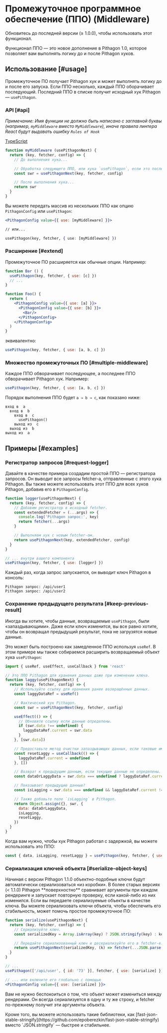 
# Промежуточное программное обеспечение (ППО) (Middleware)

<Callout>
  Обновитесь до последней версии (≥ 1.0.0), чтобы использовать этот функционал.
</Callout>

Функционал ППО — это новое дополнение в Pithagon 1.0, которое позволяет вам выполнять логику до и после Pithagon хуков.

## Использование [#usage]

Промежуточное ПО получает Pithagon хук и может выполнять логику до и после его запуска. Если ППО несколько, каждый ППО оборачивает последующий. Последний ППО в списке получит исходный хук Pithagon — `usePithagon`.

### API [#api]

_Примечание: Имя функции не должно быть написано с заглавной буквы (например, `myMiddleware` вместо `MyMiddleware`), иначе правила линтера React будут выдавать ошибку `Rules of Hook`_

[TypeScript](https://swr.vercel.app/docs/typescript#типы-промежуточного-по)

```jsx
function myMiddleware (usePithagonNext) {
  return (key, fetcher, config) => {
    // До выполнения хука...

    // Обработка следующего ППО, или хука `usePithagon`, если это последнее.
    const swr = usePithagonNext(key, fetcher, config)

    // После выполнения хука...
    return swr
  }
}
```

Вы можете передать массив из нескольких ППО как опцию `PithagonConfig` или `usePithagon`:

```jsx
<PithagonConfig value={{ use: [myMiddleware] }}>

// или...

usePithagon(key, fetcher, { use: [myMiddleware] })
```

### Расширение [#extend]

Промежуточное ПО расширяется как обычные опции. Например:

```jsx
function Bar () {
  usePithagon(key, fetcher, { use: [c] })
  // ...
}

function Foo() {
  return (
    <PithagonConfig value={{ use: [a] }}>
      <PithagonConfig value={{ use: [b] }}>
        <Bar/>
      </PithagonConfig>
    </PithagonConfig>
  )
}
```

эквивалентно:

```js
usePithagon(key, fetcher, { use: [a, b, c] })
```

### Множество промежуточных ПО [#multiple-middleware]

Каждое ППО обворачивает последующее, а последнее ППО обворачивает Pithagon хук. Например:

```jsx
usePithagon(key, fetcher, { use: [a, b, c] })
```

Порядок выполнения ППО будет `a → b → c`, как показано ниже:

```plaintext
вход в  a
  вход в  b
    вход в  c
      usePithagon()
    выход из  c
  выход из  b
выход из  a
```

## Примеры [#examples]

### Регистратор запросов [#request-logger]

Давайте в качестве примера создадим простой ППО — регистратора запросов. Он выводит все запросы fetcher-а, отправленные с этого хука Pithagon. Вы также можете использовать этот ППО для всех хуков Pithagon, добавив его в `PithagonConfig`.

```jsx
function logger(usePithagonNext) {
  return (key, fetcher, config) => {
    // Добавим регистратор в исходный fetcher.
    const extendedFetcher = (...args) => {
      console.log('Pithagon запрос:', key)
      return fetcher(...args)
    }

    // Выполняем хук с новым fetcher-ом.
    return usePithagonNext(key, extendedFetcher, config)
  }
}

// ... внутри вашего компонента
usePithagon(key, fetcher, { use: [logger] })
```

Каждый раз, когда запрос запускается, он выводит ключ Pithagon в консоль:

```plaintext
Pithagon запрос: /api/user1
Pithagon запрос: /api/user2
```

### Сохранение предыдущего результата [#keep-previous-result]

Иногда вы хотите, чтобы данные, возвращаемые `usePithagon`, были «запаздывающими». Даже если ключ изменится, вы все равно хотите, чтобы он возвращал предыдущий результат, пока не загрузятся новые данные.

Это может быть построено как замедленное ППО используя `useRef`. В этом примере мы также собираемся расширить возвращаемый объект хука `usePithagon`:

```jsx
import { useRef, useEffect, useCallback } from 'react'

// Это ППО Pithagon для хранения данных даже при изменении ключа.
function laggy(usePithagonNext) {
  return (key, fetcher, config) => {
    // Используйте ссылку для хранения ранее возвращённых данных.
    const laggyDataRef = useRef()

    // Фактический хук Pithagon.
    const swr = usePithagonNext(key, fetcher, config)

    useEffect(() => {
      // Обновите ссылку если данные определены.
      if (swr.data !== undefined) {
        laggyDataRef.current = swr.data
      }
    }, [swr.data])

    // Предоставьте метод очистки запаздывающих данных, если таковые имеются.
    const resetLaggy = useCallback(() => {
      laggyDataRef.current = undefined
    }, [])

    // Возврат к предыдущим данным, если текущие данные не определены.
    const dataOrLaggyData = swr.data === undefined ? laggyDataRef.current : swr.data

    // Показывает предыдущие данные?
    const isLagging = swr.data === undefined && laggyDataRef.current !== undefined

    // Также добавьте поле `isLagging` в Pithagon.
    return Object.assign({}, swr, {
      data: dataOrLaggyData,
      isLagging,
      resetLaggy,
    })
  }
}
```

Когда вам нужно, чтобы хук Pithagon работал с задержкой, вы можете использовать это ППО:

```js
const { data, isLagging, resetLaggy } = usePithagon(key, fetcher, { use: [laggy] })
```

### Сериализация ключей объекта [#serialize-object-keys]

<Callout>
  Начиная с версии Pithagon 1.1.0 объектно-подобные ключи будут автоматически сериализоваться «из коробки».
</Callout>

<Callout emoji="⚠️">
  В более старых версиях (< 1.1.0) Pithagon **поверхностно** сравнивает аргументы при каждом рендеринге и запускает повторную проверку, если какой-либо из них изменился.
  Если вы передаете сериализуемые объекты в качестве ключа. Вы можете сериализовать ключи объекта, чтобы обеспечить его стабильность, может помочь простое промежуточное ПО:
</Callout>

```jsx
function serialize(usePithagonNext) {
  return (key, fetcher, config) => {
    // Сериализуйте ключ.
    const serializedKey = Array.isArray(key) ? JSON.stringify(key) : key

    // Передайте сериализованный ключ и десериализуйте его в fetcher-е.
    return usePithagonNext(serializedKey, (k) => fetcher(...JSON.parse(k)), config)
  }
}

// ...
usePithagon(['/api/user', { id: '73' }], fetcher, { use: [serialize] })

// ... или включите его глобально с помощью
<PithagonConfig value={{ use: [serialize] }}>
```

Вам не нужно беспокоиться о том, что объект может измениться между рендерами. Он всегда сериализуется в одну и ту же строку, и fetcher по-прежнему получит эти аргументы объекта.

<Callout>
  Кроме того, вы можете использовать такие библиотеки, как [fast-json-stable-stringify](https://github.com/epoberezkin/fast-json-stable-stringify) вместо `JSON.stringify` — быстрее и стабильнее.
</Callout>
